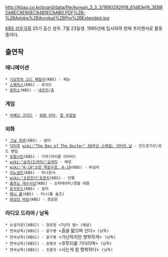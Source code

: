 http://kbau.co.kr/board/data/file/korean_3_3_3/1890292918_61d83ef8_3EB82A8EC9E90EC84B1EC9AB0.PDF%2B-%2BAdobe%2BAcrobat%2BPro%2BExtended.jpg

[[KBS 성우극회]] 25기 출신 성우. 7월 23일생. 1995년에 입사하여 현재 프리랜서로 활동중이다.

== 출연작 ==
=== 애니메이션 ===
 * [[기상천외 오드 패밀리]](KBS) - 제논
 * [[스페릭스]](KBS) - 로이드
 * [[원피스]](KBS) - [[네즈미]]/[[츄]]
=== 게임 ===
 * [[어쌔신 크리드]] - [[워렌 비딕]], [[알 무알림]]
=== 외화 ===
 * [[그날 하루]](KBS) - 발터
 * [[닥터후]] [[wiki:"The Day of The Doctor" 50주년 스페셜: 닥터의 날]] - 안드로가르/로드 벤덤
 * [[모범시민]](KBS) - 가자(마이클 이어비)
 * [[wiki:"삼국(드라마)"삼국지]] - 채양
 * [[wiki:"K-19"소련 핵잠수함, K-19]](KBS) - 바실리
 * [[이노센트]](KBS) - 아나운서
 * [[wiki:"초한전기"초한지]](KBS) - 진평
 * [[춤추는 대수사선]](KBS) - 오퍼레이터/경찰 대원
 * [[토치우드]](KBS) - 킬러
 * [[패닉 룸]](KBS) - 키니(폴 슐즈)
 * [[화성인 마틴]](KBS) - 경호원
=== 라디오 드라마 / 낭독 ===
 * 소설극장([KBS]) - 정유정 <7년의 밤> (해설)
 * 연속낭독([KBS]) - 윤구병 <흙을 밟으며 산다> (낭독)
 * 연속낭독([KBS]) - 윤구병 <가난하지만 행복하게> (낭독)
 * 연속낭독([KBS]) - 송명규 <후투티를 기다리며> (낭독)
 * 연속낭독([KBS]) - 조중의 <사는게 참 행복하다> (낭독)
